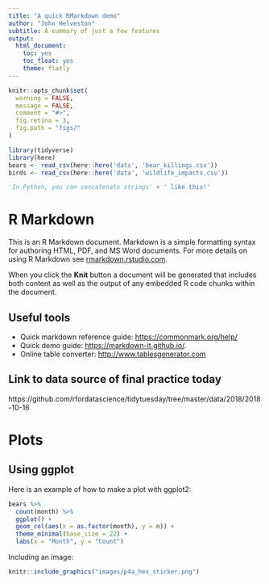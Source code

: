 ```yaml
---
title: "A quick RMarkdown demo"
author: "John Helveston"
subtitle: A summary of just a few features
output:
  html_document:
    toc: yes
    toc_float: yes
    theme: flatly
---
```


```r
knitr::opts_chunk$set(
  warning = FALSE,
  message = FALSE,
  comment = "#>",
  fig.retina = 3,
  fig.path = "figs/"
)

library(tidyverse)
library(here)
bears <- read_csv(here::here('data', 'bear_killings.csv'))
birds <- read_csv(here::here('data', 'wildlife_impacts.csv'))
```

```python
'In Python, you can concatenate strings' + ' like this!'
```


# R Markdown

This is an R Markdown document. Markdown is a simple formatting syntax for authoring HTML, PDF, and MS Word documents. For more details on using R Markdown see [rmarkdown.rstudio.com](http://rmarkdown.rstudio.com).

When you click the **Knit** button a document will be generated that includes both content as well as the output of any embedded R code chunks within the document.

## Useful tools

- Quick markdown reference guide: [https://commonmark.org/help/](https://commonmark.org/help/)
- Quick demo guide: [https://markdown-it.github.io/](https://markdown-it.github.io/).
- Online table converter: [http://www.tablesgenerator.com](http://www.tablesgenerator.com/markdown_tables)

## Link to data source of final practice today

https://github.com/rfordatascience/tidytuesday/tree/master/data/2018/2018-10-16

# Plots

## Using ggplot

Here is an example of how to make a plot with ggplot2:

```r
bears %>%
  count(month) %>%
  ggplot() +
  geom_col(aes(x = as.factor(month), y = n)) +
  theme_minimal(base_size = 22) + 
  labs(x = "Month", y = "Count")
```

Including an image:

```r
knitr::include_graphics("images/p4a_hex_sticker.png")
```

